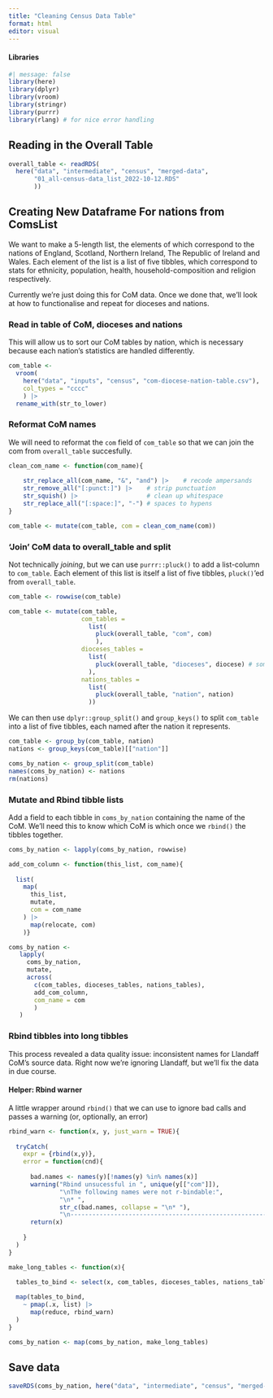 ```yaml
---
title: "Cleaning Census Data Table"
format: html
editor: visual
---
```


#### Libraries

```r
#| message: false
library(here)
library(dplyr)
library(vroom)
library(stringr)
library(purrr)
library(rlang) # for nice error handling
```

## Reading in the Overall Table

```r
overall_table <- readRDS(
  here("data", "intermediate", "census", "merged-data",
       "01_all-census-data_list_2022-10-12.RDS"
       ))
```

## Creating New Dataframe For nations from ComsList

We want to make a 5-length list, the elements of which correspond to the nations of England, Scotland, Northern Ireland, The Republic of Ireland and Wales. Each element of the list is a list of five tibbles, which correspond to stats for ethnicity, population, health, household-composition and religion respectively.

Currently we're just doing this for CoM data. Once we done that, we'll look at how to functionalise and repeat for dioceses and nations.

### Read in table of CoM, dioceses and nations

This will allow us to sort our CoM tables by nation, which is necessary because each nation's statistics are handled differently.

```r
com_table <-
  vroom(
    here("data", "inputs", "census", "com-diocese-nation-table.csv"),
    col_types = "cccc"
    ) |> 
  rename_with(str_to_lower) 

```

### Reformat CoM names

We will need to reformat the `com` field of `com_table` so that we can join the com from `overall_table` succesfully.

```r

clean_com_name <- function(com_name){
  
    str_replace_all(com_name, "&", "and") |>    # recode ampersands
    str_remove_all("[:punct:]") |>    # strip punctuation
    str_squish() |>                   # clean up whitespace
    str_replace_all("[:space:]", "-") # spaces to hypens
}

com_table <- mutate(com_table, com = clean_com_name(com))
```

### 'Join' CoM data to overall_table and split

Not technically *joining*, but we can use `purrr::pluck()` to add a list-column to `com_table`. Each element of this list is itself a list of five tibbles, `pluck()`'ed from `overall_table`.

```r
com_table <- rowwise(com_table)

com_table <- mutate(com_table, 
                    com_tables = 
                      list(
                        pluck(overall_table, "com", com)
                        ),
                    dioceses_tables = 
                      list(
                        pluck(overall_table, "dioceses", diocese) # something wrong here?
                      ),
                    nations_tables = 
                      list(
                        pluck(overall_table, "nation", nation)
                      ))
```

We can then use `dplyr::group_split()` and `group_keys()` to split `com_table` into a list of five tibbles, each named after the nation it represents.

```r
com_table <- group_by(com_table, nation)
nations <- group_keys(com_table)[["nation"]]

coms_by_nation <- group_split(com_table)
names(coms_by_nation) <- nations
rm(nations)
```

### Mutate and Rbind tibble lists

Add a field to each tibble in `coms_by_nation` containing the name of the CoM. We'll need this to know which CoM is which once we `rbind()` the tibbles together.

```r
coms_by_nation <- lapply(coms_by_nation, rowwise)

add_com_column <- function(this_list, com_name){
  
  list(
    map(
      this_list,
      mutate,
      com = com_name
    ) |> 
      map(relocate, com)
    )}

coms_by_nation <- 
   lapply(
     coms_by_nation,
     mutate,
     across(
       c(com_tables, dioceses_tables, nations_tables),
       add_com_column,
       com_name = com
       )
   )
```

### Rbind tibbles into long tibbles

This process revealed a data quality issue: inconsistent names for Llandaff CoM's source data. Right now we're ignoring Llandaff, but we'll fix the data in due course.

#### Helper: Rbind warner

A little wrapper around `rbind()` that we can use to ignore bad calls and passes a warning (or, optionally, an error)

```r
rbind_warn <- function(x, y, just_warn = TRUE){
  
  tryCatch(
    expr = {rbind(x,y)},
    error = function(cnd){
      
      bad.names <- names(y)[!names(y) %in% names(x)]
      warning("Rbind unsucessful in ", unique(y[["com"]]),
              "\nThe following names were not r-bindable:",
              "\n* ", 
              str_c(bad.names, collapse = "\n* "),
              "\n------------------------------------------------------\n\n")
      return(x)
      
    }
  )
}

```

```r

make_long_tables <- function(x){
  
  tables_to_bind <- select(x, com_tables, dioceses_tables, nations_tables)

  map(tables_to_bind,
    ~ pmap(.x, list) |>
      map(reduce, rbind_warn)
  )
}

coms_by_nation <- map(coms_by_nation, make_long_tables)
```

## Save data

```r
saveRDS(coms_by_nation, here("data", "intermediate", "census", "merged-data", "02_grouped-by-level-and-nation_2022-10-25.RDS"))
```